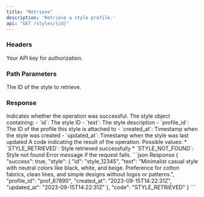 ```yaml
---
title: "Retrieve"
description: 'Retrieve a style profile.'
api: "GET /styles/{id}"
---
```


### Headers

<ParamField header="authorization" type="string" required>
  Your API key for authorization.
</ParamField>

### Path Parameters

<ParamField path="id" type="string" required>
  The ID of the style to retrieve.
</ParamField>

### Response

<ResponseField name="success" type="boolean">
  Indicates whether the operation was successful.
</ResponseField>

<ResponseField name="style" type="object">
  The style object containing:
  - `id`: The style ID
  - `text`: The style description
  - `profile_id`: The ID of the profile this style is attached to
  - `created_at`: Timestamp when the style was created
  - `updated_at`: Timestamp when the style was last updated
</ResponseField>

<ResponseField name="code" type="string">
  A code indicating the result of the operation. Possible values:
  * `STYLE_RETRIEVED`: Style retrieved successfully
  * `STYLE_NOT_FOUND`: Style not found
</ResponseField>

<ResponseField name="error" type="string">
  Error message if the request fails.
</ResponseField>

<ResponseExample>
  ```json Response
  {
    "success": true,
    "style": {
      "id": "style_12345",
      "text": "Minimalist casual style with neutral colors like black, white, and beige. Preference for cotton fabrics, clean lines, and simple designs without logos or patterns.",
      "profile_id": "prof_67890",
      "created_at": "2023-09-15T14:22:31Z",
      "updated_at": "2023-09-15T14:22:31Z"
    },
    "code": "STYLE_RETRIEVED"
  }
  ```
</ResponseExample>
